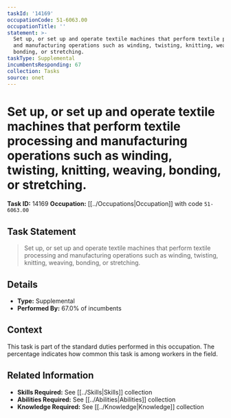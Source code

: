 ```yaml
---
taskId: '14169'
occupationCode: 51-6063.00
occupationTitle: ''
statement: >-
  Set up, or set up and operate textile machines that perform textile processing
  and manufacturing operations such as winding, twisting, knitting, weaving,
  bonding, or stretching.
taskType: Supplemental
incumbentsResponding: 67
collection: Tasks
source: onet
---
```

# Set up, or set up and operate textile machines that perform textile processing and manufacturing operations such as winding, twisting, knitting, weaving, bonding, or stretching.

**Task ID:** 14169
**Occupation:** [[../Occupations|Occupation]] with code `51-6063.00`

## Task Statement

> Set up, or set up and operate textile machines that perform textile processing and manufacturing operations such as winding, twisting, knitting, weaving, bonding, or stretching.

## Details

- **Type:** Supplemental
- **Performed By:** 67.0% of incumbents

## Context

This task is part of the standard duties performed in this occupation. The percentage indicates how common this task is among workers in the field.

## Related Information

- **Skills Required:** See [[../Skills|Skills]] collection
- **Abilities Required:** See [[../Abilities|Abilities]] collection
- **Knowledge Required:** See [[../Knowledge|Knowledge]] collection
